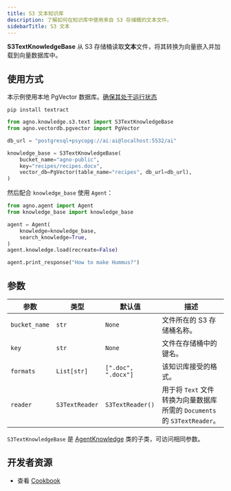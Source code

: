 ```yaml
---
title: S3 文本知识库
description: 了解如何在知识库中使用来自 S3 存储桶的文本文件。
sidebarTitle: S3 文本
---
```

**S3TextKnowledgeBase** 从 S3 存储桶读取**文本**文件，将其转换为向量嵌入并加载到向量数据库中。

## 使用方式

<Note>

本示例使用本地 PgVector 数据库。[确保其处于运行状态](https://docs.agno.com/vectordb/pgvector)

</Note>

```shell
pip install textract
```

```python
from agno.knowledge.s3.text import S3TextKnowledgeBase
from agno.vectordb.pgvector import PgVector

db_url = "postgresql+psycopg://ai:ai@localhost:5532/ai"

knowledge_base = S3TextKnowledgeBase(
    bucket_name="agno-public",
    key="recipes/recipes.docx",
    vector_db=PgVector(table_name="recipes", db_url=db_url),
)
```

然后配合 `knowledge_base` 使用 `Agent`：

```python
from agno.agent import Agent
from knowledge_base import knowledge_base

agent = Agent(
    knowledge=knowledge_base,
    search_knowledge=True,
)
agent.knowledge.load(recreate=False)

agent.print_response("How to make Hummus?")
```

## 参数

| 参数          | 类型           | 默认值             | 描述                                                                               |
| ------------- | -------------- | ------------------- | ----------------------------------------------------------------------------------------- |
| `bucket_name` | `str`          | `None`              | 文件所在的 S3 存储桶名称。                                            |
| `key`         | `str`          | `None`              | 文件在存储桶中的键名。                                                        |
| `formats`     | `List[str]`    | `[".doc", ".docx"]` | 该知识库接受的格式。                                                  |
| `reader`      | `S3TextReader` | `S3TextReader()`    | 用于将 `Text` 文件转换为向量数据库所需的 `Documents` 的 `S3TextReader`。 |

`S3TextKnowledgeBase` 是 [AgentKnowledge](/reference/knowledge/base) 类的子类，可访问相同参数。

## 开发者资源

- 查看 [Cookbook](https://github.com/agno-agi/agno/blob/main/cookbook/agent_concepts/knowledge/s3_text_kb.py)